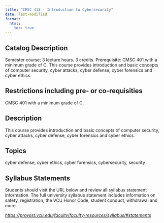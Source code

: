 ```yaml
---
title: "CMSC 413 - Introduction to Cybersecurity"
date: last-modified
format:
  html:
    toc: true
---
```


## Catalog Description

Semester course; 3 lecture hours. 3 credits. Prerequisite: CMSC 401 with a minimum grade of C. This course provides introduction and basic concepts of computer security, cyber attacks, cyber defense, cyber forensics and cyber ethics.


## Restrictions including pre- or co-requisities
 
CMSC 401 with a minimum grade of C.

## Description

This course provides introduction and basic concepts of computer security, cyber attacks, cyber defense, cyber forensics and cyber ethics.

## Topics

cyber defense, cyber ethics, cyber forensics, cybersecurity, security

## Syllabus Statements

Students should visit the URL below and review all syllabus statement information. The full university syllabus statement includes information on safety, registration, the VCU Honor Code, student conduct, withdrawal and more.

*<https://provost.vcu.edu/faculty/faculty-resources/syllabus/#statements>*


